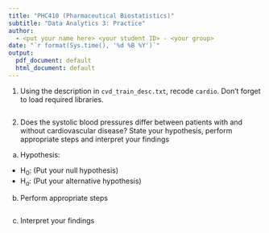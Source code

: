 ```yaml
---
title: "PHC410 (Pharmaceutical Biostatistics)"
subtitle: "Data Analytics 3: Practice"
author: 
  - <put your name here> <your student ID> - <your group>
date: "`r format(Sys.time(), '%d %B %Y')`"
output:
  pdf_document: default
  html_document: default
---
```



1. Using the description in `cvd_train_desc.txt`, recode `cardio`. Don't forget to load required libraries.
```r

```

2. Does the systolic blood pressures differ between patients with and without cardiovascular disease? State your hypothesis, perform appropriate steps and interpret your findings

a) Hypothesis:  

+  H$_{0}$: (Put your null hypothesis) 
+  H$_{a}$: (Put your alternative hypothesis)


b) Perform appropriate steps
```r





```


c) Interpret your findings  

